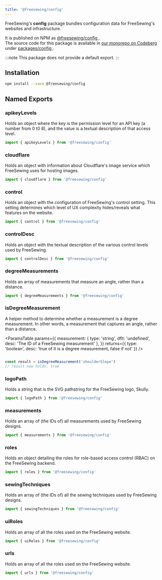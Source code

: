 ```yaml
---
title: '@freesewing/config'
---
```



FreeSewing's **config** package bundles configuration data for FreeSewing's websites
and infrastructure.

It is published on NPM as [@freesewing/config
](https://www.npmjs.com/package/@freesewing/config).\
The source code for this package is available in [our monorepo on Codeberg
](https://codeberg.org/freesewing/freesewing) under [packages/config
](https://codeberg.org/freesewing/freesewing/src/branch/develop/packages/config).

:::note
This package does not provide a default export.
:::

## Installation

```sh
npm install --save @freesewing/config
```

## Named Exports

### apikeyLevels

Holds an object where the key is the permission level for an API key (a number
from 0 t0 8), and the value is a textual description of that access level.

```js
import { apikeyLevels } from '@freesewing/config'
```

<ConsoleButton data={all.apikeyLevels} />

### cloudflare

Holds an object with information about Cloudflare's image service which
FreeSewing uses for hosting images.

```js
import { cloudflare } from '@freesewing/config'
```

<ConsoleButton data={all.cloudflare} />

### control

Holds an object with the configuration of FreeSewing's control setting.
This setting determines which level of UX complexity hides/reveals what features
on the website.

```js
import { control } from '@freesewing/config'
```

<ConsoleButton data={all.control} />

### controlDesc

Holds an object with the textual description of the various control levels
used by FreeSewing.

```js
import { controlDesc } from '@freesewing/config'
```

<ConsoleButton data={all.controlDesc} />

### degreeMeasurements

Holds an array of measurements that measure an angle, rather than a distance.

```js
import { degreeMeasurements } from '@freesewing/config'
```

<ConsoleButton data={all.degreeMeasurements} />

### isDegreeMeasurement

A helper method to determine whether a measurement is a degree measurement.
In other words, a measurement that captures an angle, rather than a distance.

<ParamsTable
  params={{
    measurement: { type: 'string', dflt: 'undefined', desc: 'The ID of a FreeSewing measurement' },
  }}
  returns={{ type: 'boolean', desc: 'true of it is a degree measurement, false if not' }}
/>
```js import {isDegreeMeasurement} from '@freesewing/config'

const result = isDegreeMeasurement('shoulderSlope')
// result now holds: true

````

### logoPath

Holds a string that is the SVG pathstring for the FreeSewing logo, Skully.

```js
import { logoPath } from '@freesewing/config'
````

<ConsoleButton data={all.logoPath} />

### measurements

Holds an array of (the IDs of) all measurements used by FreeSewing designs.

```js
import { measurements } from '@freesewing/config'
```

<ConsoleButton data={all.measurements} />

### roles

Holds an object detailing the roles for role-based access control (RBAC) on the
FreeSewing backend.

```js
import { roles } from '@freesewing/config'
```

<ConsoleButton data={all.roles} />

### sewingTechniques

Holds an array of (the IDs of) all the sewing techniques used by FreeSewing designs.

```js
import { sewingTechniques } from '@freesewing/config'
```

<ConsoleButton data={all.sewingTechniques} />

### uiRoles

Holds an array of all the roles used on the FreeSewing website.

```js
import { uiRoles } from '@freesewing/config'
```

<ConsoleButton data={all.uiRoles} />

### urls

Holds an array of all the roles used on the FreeSewing website.

```js
import { urls } from '@freesewing/config'
```

<ConsoleButton data={all.urls} />
